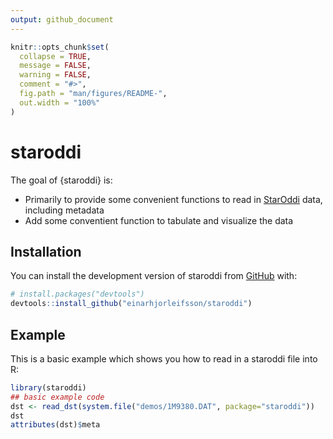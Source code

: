 ```yaml
---
output: github_document
---
```


<!-- README.md is generated from README.Rmd. Please edit that file -->

```r
knitr::opts_chunk$set(
  collapse = TRUE,
  message = FALSE,
  warning = FALSE,
  comment = "#>",
  fig.path = "man/figures/README-",
  out.width = "100%"
)
```

# staroddi

<!-- badges: start -->
<!-- badges: end -->

The goal of {staroddi} is:

* Primarily to provide some convenient functions to read in [StarOddi](https://www.star-oddi.com/) data, including metadata
* Add some conventient function to tabulate and visualize the data

## Installation

You can install the development version of staroddi from [GitHub](https://github.com/) with:

``` r
# install.packages("devtools")
devtools::install_github("einarhjorleifsson/staroddi")
```

## Example

This is a basic example which shows you how to read in a staroddi file into R:

```r
library(staroddi)
## basic example code
dst <- read_dst(system.file("demos/1M9380.DAT", package="staroddi"))
dst
attributes(dst)$meta
```

